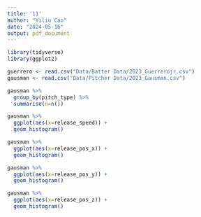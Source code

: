 ```yaml
---
title: '11'
author: "Yiliu Cao"
date: "2024-05-16"
output: pdf_document
---
```


```r
library(tidyverse)
library(ggplot2)
```

```r
guerrero <- read.csv("Data/Batter Data/2023_Guerrerojr.csv")
gausman <- read.csv("Data/Pitcher Data/2023_Gausman.csv")
```

```r
gausman %>% 
  group_by(pitch_type) %>% 
  summarise(n=n())
```

```r
gausman %>% 
  ggplot(aes(x=release_speed)) +
  geom_histogram()
```

```r
gausman %>% 
  ggplot(aes(x=release_pos_x)) +
  geom_histogram()
```

```r
gausman %>% 
  ggplot(aes(x=release_pos_y)) +
  geom_histogram()
```

```r
gausman %>% 
  ggplot(aes(x=release_pos_z)) +
  geom_histogram()
```
